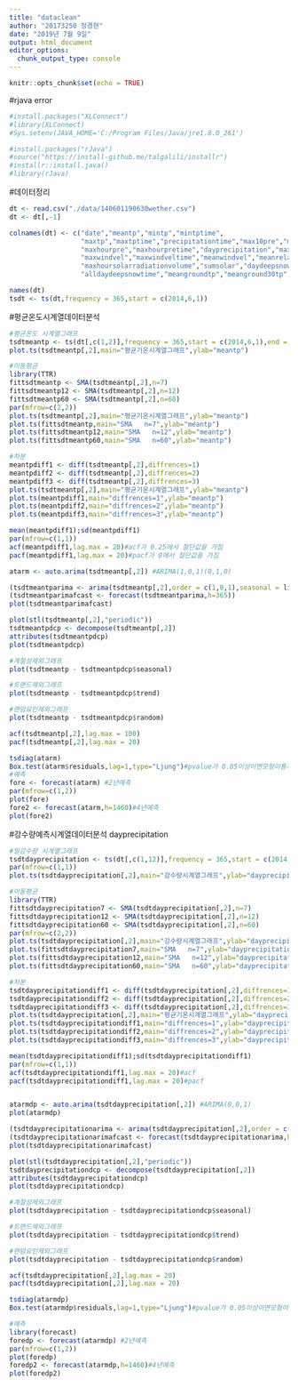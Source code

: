 ```yaml
---
title: "dataclean"
author: "20173250 정경현"
date: "2019년 7월 9일"
output: html_document
editor_options: 
  chunk_output_type: console
---
```


```r
knitr::opts_chunk$set(echo = TRUE)
```
#rjava error
```r
#install.packages("XLConnect")
#library(XLConnect)
#Sys.setenv(JAVA_HOME='C:/Program Files/Java/jre1.8.0_261')

#install.packages("rJava")
#source("https://install-github.me/talgalili/installr")
#installr::install.java()
#library(rJava)
```

#데이터정리
```r
dt <- read.csv("./data/140601190630wether.csv")
dt <- dt[,-1]

colnames(dt) <- c("date","meantp","mintp","mintptime",
                  "maxtp","maxtptime","precipitationtime","max10pre","max10pretime",
                  "maxhourpre","maxhourpretime","dayprecipitation","maxmomentwindvel","maxmomentveltime",
                  "maxwindvel","maxwindveltime","meanwindvel","meanrelativehumedity","maxhoursolarradiationtime",
                  "maxhoursolarradiationvolume","sumsolar","daydeepsnowcm","daydeepsnowtime","alldaydeepsnow",
                  "alldaydeepsnowtime","meangroundtp","meanground30tp","meanground500tp")

names(dt)
tsdt <- ts(dt,frequency = 365,start = c(2014,6,1))
```

#평균온도시계열데이터분석
```r
#평균온도 시계열그래프
tsdtmeantp <- ts(dt[,c(1,2)],frequency = 365,start = c(2014,6,1),end = c(2019,6,30))
plot.ts(tsdtmeantp[,2],main="평균기온시계열그래프",ylab="meantp")

#이동평균 
library(TTR)
fittsdtmeantp <- SMA(tsdtmeantp[,2],n=7)
fittsdtmeantp12 <- SMA(tsdtmeantp[,2],n=12)
fittsdtmeantp60 <- SMA(tsdtmeantp[,2],n=60)
par(mfrow=c(2,2))
plot.ts(tsdtmeantp[,2],main="평균기온시계열그래프",ylab="meantp")
plot.ts(fittsdtmeantp,main="SMA   n=7",ylab="meantp")
plot.ts(fittsdtmeantp12,main="SMA   n=12",ylab="meantp")
plot.ts(fittsdtmeantp60,main="SMA   n=60",ylab="meantp")

#차분
meantpdiff1 <- diff(tsdtmeantp[,2],diffrences=1)
meantpdiff2 <- diff(tsdtmeantp[,2],diffrences=2)
meantpdiff3 <- diff(tsdtmeantp[,2],diffrences=3)
plot.ts(tsdtmeantp[,2],main="평균기온시계열그래프",ylab="meantp")
plot.ts(meantpdiff1,main="diffrences=1",ylab="meantp")
plot.ts(meantpdiff2,main="diffrences=2",ylab="meantp")
plot.ts(meantpdiff3,main="diffrences=3",ylab="meantp")

mean(meantpdiff1);sd(meantpdiff1)
par(mfrow=c(1,1))
acf(meantpdiff1,lag.max = 20)#acf가 0.25에서 절단값을 가짐
pacf(meantpdiff1,lag.max = 20)#pacf가 0에서 절단값을 가짐

atarm <- auto.arima(tsdtmeantp[,2]) #ARIMA(1,0,1)(0,1,0)

(tsdtmeantparima <- arima(tsdtmeantp[,2],order = c(1,0,1),seasonal = list(order = c(1,0,1), period = 12)))
(tsdtmeantparimafcast <- forecast(tsdtmeantparima,h=365))
plot(tsdtmeantparimafcast)

plot(stl(tsdtmeantp[,2],"periodic"))
tsdtmeantpdcp <- decompose(tsdtmeantp[,2])
attributes(tsdtmeantpdcp)
plot(tsdtmeantpdcp)

#계절성제외그래프
plot(tsdtmeantp - tsdtmeantpdcp$seasonal)

#트랜드제외그래프
plot(tsdtmeantp - tsdtmeantpdcp$trend)

#랜덤요인제외그래프
plot(tsdtmeantp - tsdtmeantpdcp$random)

acf(tsdtmeantp[,2],lag.max = 100)
pacf(tsdtmeantp[,2],lag.max = 20)

tsdiag(atarm)
Box.test(atarm$residuals,lag=1,type="Ljung")#pvalue가 0.05이상이면모형이통계적으로 적절하다고 할 수 있다. 
#예측
fore <- forecast(atarm) #2년예측
par(mfrow=c(1,2))
plot(fore)
fore2 <- forecast(atarm,h=1460)#4년예측 
plot(fore2)
```
 
#강수량예측시계열데이터분석 dayprecipitation
```r
#일강수량 시계열그래프
tsdtdayprecipitation <- ts(dt[,c(1,12)],frequency = 365,start = c(2014,6,1),end = c(2019,6,30))
par(mfrow=c(1,1))
plot.ts(tsdtdayprecipitation[,2],main="강수량시계열그래프",ylab="dayprecipitation")

#이동평균 
library(TTR)
fittsdtdayprecipitation7 <- SMA(tsdtdayprecipitation[,2],n=7)
fittsdtdayprecipitation12 <- SMA(tsdtdayprecipitation[,2],n=12)
fittsdtdayprecipitation60 <- SMA(tsdtdayprecipitation[,2],n=60)
par(mfrow=c(2,2))
plot.ts(tsdtdayprecipitation[,2],main="강수량시계열그래프",ylab="dayprecipitation")
plot.ts(fittsdtdayprecipitation7,main="SMA   n=7",ylab="dayprecipitation")
plot.ts(fittsdtdayprecipitation12,main="SMA   n=12",ylab="dayprecipitation")
plot.ts(fittsdtdayprecipitation60,main="SMA   n=60",ylab="dayprecipitation")

#차분
tsdtdayprecipitationdiff1 <- diff(tsdtdayprecipitation[,2],diffrences=1)
tsdtdayprecipitationdiff2 <- diff(tsdtdayprecipitation[,2],diffrences=2)
tsdtdayprecipitationdiff3 <- diff(tsdtdayprecipitation[,2],diffrences=3)
plot.ts(tsdtdayprecipitation[,2],main="평균기온시계열그래프",ylab="dayprecipitaion")
plot.ts(tsdtdayprecipitationdiff1,main="diffrences=1",ylab="dayprecipitation")
plot.ts(tsdtdayprecipitationdiff2,main="diffrences=2",ylab="dayprecipitation")
plot.ts(tsdtdayprecipitationdiff3,main="diffrences=3",ylab="dayprecipitation")

mean(tsdtdayprecipitationdiff1);sd(tsdtdayprecipitationdiff1)
par(mfrow=c(1,1))
acf(tsdtdayprecipitationdiff1,lag.max = 20)#acf
pacf(tsdtdayprecipitationdiff1,lag.max = 20)#pacf


atarmdp <- auto.arima(tsdtdayprecipitation[,2]) #ARIMA(0,0,1)
plot(atarmdp)

(tsdtdayprecipitationarima <- arima(tsdtdayprecipitation[,2],order = c(0,0,1),seasonal = list(order = c(0,0,1), period = 12)))
(tsdtdayprecipitationarimafcast <- forecast(tsdtdayprecipitationarima,h=365))
plot(tsdtdayprecipitationarimafcast)

plot(stl(tsdtdayprecipitation[,2],"periodic"))
tsdtdayprecipitationdcp <- decompose(tsdtdayprecipitation[,2])
attributes(tsdtdayprecipitationdcp)
plot(tsdtdayprecipitationdcp)

#계절성제외그래프
plot(tsdtdayprecipitation - tsdtdayprecipitationdcp$seasonal)

#트랜드제외그래프
plot(tsdtdayprecipitation - tsdtdayprecipitationdcp$trend)

#랜덤요인제외그래프
plot(tsdtdayprecipitation - tsdtdayprecipitationdcp$random)

acf(tsdtdayprecipitation[,2],lag.max = 20)
pacf(tsdtdayprecipitation[,2],lag.max = 20)

tsdiag(atarmdp)
Box.test(atarmdp$residuals,lag=1,type="Ljung")#pvalue가 0.05이상이면모형이통계적으로 적절하다고 할 수 있다. 

#예측
library(forecast)
foredp <- forecast(atarmdp) #2년예측
par(mfrow=c(1,2))
plot(foredp)
foredp2 <- forecast(atarmdp,h=1460)#4년예측 
plot(foredp2)



```


 